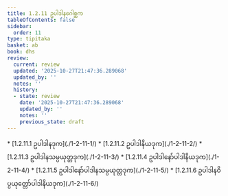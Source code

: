 ```yaml
---
title: 1.2.11 ဥပါဒါနဂေါစ္ဆက
tableOfContents: false
sidebar:
  order: 11
type: tipitaka
basket: ab
book: dhs
review:
  current: review
  updated: '2025-10-27T21:47:36.289068'
  updated_by: ''
  notes: ''
  history:
  - state: review
    date: '2025-10-27T21:47:36.289068'
    updated_by: ''
    notes: ''
    previous_state: draft
---
```



<ReviewStatus review={frontmatter.review} showDetails={true} />

<HypothesisAnnotation frontmatter={frontmatter} />

<DynamicBreadcrumb />



<TableOfContents book="dhs" section="1.2.11">
* [1.2.11.1 ဥပါဒါနဒုက](./1-2-11-1/)
* [1.2.11.2 ဥပါဒါနိယဒုက](./1-2-11-2/)
* [1.2.11.3 ဥပါဒါနသမ္ပယုတ္တဒုက](./1-2-11-3/)
* [1.2.11.4 ဥပါဒါနော်ပါဒါနိယဒုက](./1-2-11-4/)
* [1.2.11.5 ဥပါဒါနော်ပါဒါနသမ္ပယုတ္တဒုက](./1-2-11-5/)
* [1.2.11.6 ဥပါဒါနဝိပ္ပယုတ္တော်ပါဒါနိယဒုက](./1-2-11-6/)
</TableOfContents>